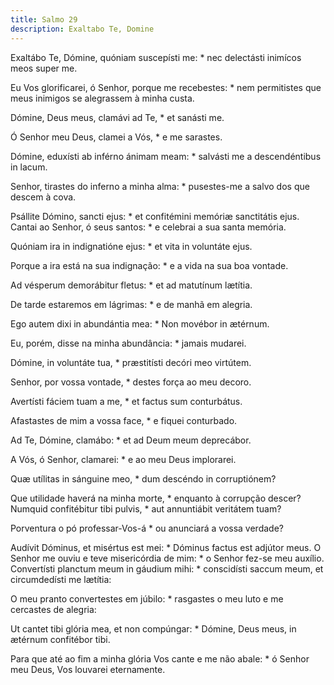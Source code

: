 ```yaml
---
title: Salmo 29
description: Exaltabo Te, Domine
---
```


<div class="side-by-side not-content">

Exaltábo Te, Dómine, quóniam suscepísti me: * nec delectásti inimícos meos
    super me.

Eu Vos glorificarei, ó Senhor, porque me recebestes: * nem permitistes que
    meus inimigos se alegrassem à minha custa.

Dómine, Deus meus, clamávi ad Te, * et sanásti me.

Ó Senhor meu Deus, clamei a Vós, * e me sarastes.

Dómine, eduxísti ab inférno ánimam meam: * salvásti me a descendéntibus in
    lacum.

Senhor, tirastes do inferno a minha alma: * pusestes-me a salvo dos que
    descem à cova.

Psállite Dómino, sancti ejus: * et confitémini memóriæ sanctitátis ejus.
  Cantai ao Senhor, ó seus santos: * e celebrai a sua santa memória.

Quóniam ira in indignatióne ejus: * et vita in voluntáte ejus.

Porque a ira está na sua indignação: * e a vida na sua boa vontade.

Ad vésperum demorábitur fletus: * et ad matutínum lætítia.

De tarde estaremos em lágrimas: * e de manhã em alegria.

Ego autem dixi in abundántia mea: * Non movébor in ætérnum.

Eu, porém, disse na minha abundância: * jamais mudarei.

Dómine, in voluntáte tua, * præstitísti decóri meo virtútem.

Senhor, por vossa vontade, * destes força ao meu decoro.

Avertísti fáciem tuam a me, * et factus sum conturbátus.

Afastastes de mim a vossa face, * e fiquei conturbado.

Ad Te, Dómine, clamábo: * et ad Deum meum deprecábor.

A Vós, ó Senhor, clamarei: * e ao meu Deus implorarei.

Quæ utílitas in sánguine meo, * dum descéndo in corruptiónem?

Que utilidade haverá na minha morte, * enquanto à corrupção descer?
  Numquid confitébitur tibi pulvis, * aut annuntiábit veritátem tuam?

Porventura o pó professar-Vos-á * ou anunciará a vossa verdade?

Audívit Dóminus, et misértus est mei: * Dóminus factus est adjútor meus.
  O Senhor me ouviu e teve misericórdia de mim: * o Senhor fez-se meu auxílio.
  Convertísti planctum meum in gáudium mihi: * conscidísti saccum meum, et
    circumdedísti me lætítia:

O meu pranto convertestes em júbilo: * rasgastes o meu luto e me cercastes
    de alegria:

Ut cantet tibi glória mea, et non compúngar: * Dómine, Deus meus, in ætérnum
    confitébor tibi.

Para que até ao fim a minha glória Vos cante e me não abale: * ó Senhor meu
    Deus, Vos louvarei eternamente.

</div>
